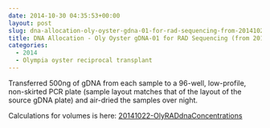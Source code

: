 ```yaml
---
date: 2014-10-30 04:35:53+00:00
layout: post
slug: dna-allocation-oly-oyster-gdna-01-for-rad-sequencing-from-20141022
title: DNA Allocation - Oly Oyster gDNA-01 for RAD Sequencing (from 20141022)
categories:
  - 2014
  - Olympia oyster reciprocal transplant
---
```


Transferred 500ng of gDNA from each sample to a 96-well, low-profile, non-skirted PCR plate (sample layout matches that of the layout of the source gDNA plate) and air-dried the samples over night.

Calculations for volumes is here: [20141022-OlyRADdnaConcentrations](https://docs.google.com/spreadsheets/d/1ikRj2DEvkgIyogSGpl2V_6a64XDUyCSlwdQFO8Qv1no/edit?usp=sharing)
